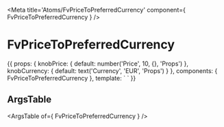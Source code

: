 
<Meta title='Atoms/FvPriceToPreferredCurrency' component={ FvPriceToPreferredCurrency } />

# FvPriceToPreferredCurrency

<Canvas>
<Story name='Common' height='150px'>{{
  props: {
    knobPrice: {
      default: number('Price', 10, {}, 'Props')
    },
    knobCurrency: {
      default: text('Currency', 'EUR', 'Props')
    }
  },
  components: { FvPriceToPreferredCurrency },
  template: `<FvPriceToPreferredCurrency
    :price="knobPrice"
    :currency="knobCurrency"
  >
  </FvPriceToPreferredCurrency>`
}}</Story>
</Canvas>

## ArgsTable

<ArgsTable of={ FvPriceToPreferredCurrency } />
